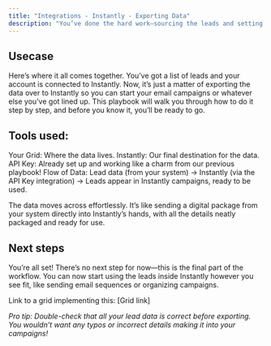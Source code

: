 ```yaml
---
title: "Integrations - Instantly - Exporting Data"
description: "You’ve done the hard work—sourcing the leads and setting up the integration—now it’s time to send those leads to Instantly. Let’s export this data and get it ready for action!"
---
```


## Usecase

Here’s where it all comes together. You’ve got a list of leads and your account is connected to Instantly. Now, it’s just a matter of exporting the data over to Instantly so you can start your email campaigns or whatever else you’ve got lined up. This playbook will walk you through how to do it step by step, and before you know it, you’ll be ready to go.

## Tools used:

Your Grid: Where the data lives.
Instantly: Our final destination for the data.
API Key: Already set up and working like a charm from our previous playbook!
Flow of Data: Lead data (from your system) → Instantly (via the API Key integration) → Leads appear in Instantly campaigns, ready to be used.

The data moves across effortlessly. It’s like sending a digital package from your system directly into Instantly’s hands, with all the details neatly packaged and ready for use.

## Next steps

You’re all set! There’s no next step for now—this is the final part of the workflow. You can now start using the leads inside Instantly however you see fit, like sending email sequences or organizing campaigns.

Link to a grid implementing this: \[Grid link]

*Pro tip: Double-check that all your lead data is correct before exporting. You wouldn’t want any typos or incorrect details making it into your campaigns!*